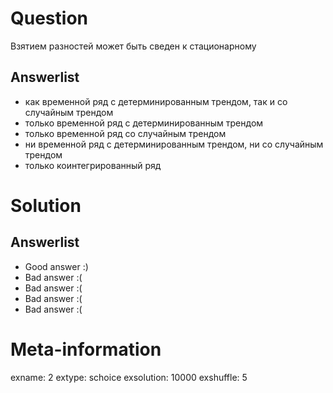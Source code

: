 Question
========
Взятием разностей может быть сведен к стационарному



Answerlist
----------
*  как временной ряд с детерминированным трендом, так и со случайным трендом
*  только временной ряд с детерминированным трендом
*  только временной ряд со случайным трендом
*  ни временной ряд с детерминированным трендом, ни со случайным трендом
*  только коинтегрированный ряд

Solution
========

Answerlist
----------
*  Good answer :)
*  Bad answer :(
*  Bad answer :(
*  Bad answer :(
*  Bad answer :(

Meta-information
================
exname: 2
extype: schoice
exsolution: 10000
exshuffle: 5

